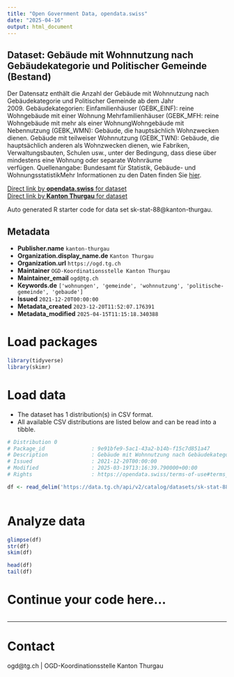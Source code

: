 ```yaml
---
title: "Open Government Data, opendata.swiss"
date: "2025-04-16"
output: html_document
---
```


## Dataset: Gebäude mit Wohnnutzung nach Gebäudekategorie und Politischer Gemeinde (Bestand)

Der Datensatz enthält die Anzahl der Gebäude mit Wohnnutzung nach Gebäudekategorie und Politischer Gemeinde ab dem Jahr 2009. Gebäudekategorien: Einfamilienhäuser (GEBK_EINF): reine Wohngebäude mit einer Wohnung Mehrfamilienhäuser (GEBK_MFH: reine Wohngebäude mit mehr als einer WohnungWohngebäude mit Nebennutzung (GEBK_WMN): Gebäude, die hauptsächlich Wohnzwecken dienen. Gebäude mit teilweiser Wohnnutzung (GEBK_TWN): Gebäude, die hauptsächlich anderen als Wohnzwecken dienen, wie Fabriken, Verwaltungsbauten, Schulen usw., unter der Bedingung, dass diese über mindestens eine Wohnung oder separate Wohnräume verfügen. Quellenangabe: Bundesamt für Statistik, Gebäude- und WohnungsstatistikMehr Informationen zu den Daten finden Sie [hier](https://www.bfs.admin.ch/bfs/de/home/statistiken/bau-wohnungswesen/bautaetigkeit.html).

[Direct link by **opendata.swiss** for dataset](https://opendata.swiss/de/dataset/gebaude-mit-wohnnutzung-nach-gebaudekategorie-und-politischer-gemeinde-bestand)<br>
[Direct link by **Kanton Thurgau** for dataset](https://data.tg.ch/explore/dataset/sk-stat-88/)

Auto generated R starter code for data set sk-stat-88@kanton-thurgau.

## Metadata

- **Publisher.name** `kanton-thurgau`
- **Organization.display_name.de** `Kanton Thurgau`
- **Organization.url** `https://ogd.tg.ch`
- **Maintainer** `OGD-Koordinationsstelle Kanton Thurgau`
- **Maintainer_email** `ogd@tg.ch`
- **Keywords.de** `['wohnungen', 'gemeinde', 'wohnnutzung', 'politische-gemeinde', 'gebaude']`
- **Issued** `2021-12-20T00:00:00`
- **Metadata_created** `2023-12-20T11:52:07.176391`
- **Metadata_modified** `2025-04-15T11:15:18.340388`


# Load packages

```r

library(tidyverse)
library(skimr)

```

# Load data

-   The dataset has 1 distribution(s) in CSV format.
-   All available CSV distributions are listed below and can be read into a tibble.

```r

# Distribution 0
# Package_id               : 9e91bfe9-5ac1-43a2-b14b-f15c7d851a47
# Description              : Gebäude mit Wohnnutzung nach Gebäudekategorie und Politischer Gemeinde (Bestand) (csv)
# Issued                   : 2021-12-20T00:00:00
# Modified                 : 2025-03-19T13:16:39.790000+00:00
# Rights                   : https://opendata.swiss/terms-of-use#terms_by

df <- read_delim('https://data.tg.ch/api/v2/catalog/datasets/sk-stat-88/exports/csv?use_labels=true')



```

# Analyze data

```r

glimpse(df)
str(df)
skim(df)

head(df)
tail(df)

```

# Continue your code here...

```r

```

------------------------------------------------------------------------

# Contact

ogd@tg.ch | OGD-Koordinationsstelle Kanton Thurgau

